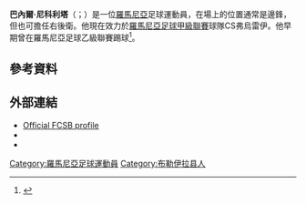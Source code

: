 {{short description|Romanian footballer}}
{{Use dmy dates|date=November 2020}}
{{Infobox football biography
| name = 巴內爾·尼科利塔 <br/>Bănel Nicoliță
| image = Banel Nicolita in Vointa Sibiu vs Steaua, 1-1, July 23, 2011.jpg
| image_size = 190px
| caption =
| fullname = <!-- if different -->
| birth_date = {{Birth date and age|1985|01|07|df=y}}
| birth_place = [[羅馬尼亞|羅馬尼亞]][[弗烏雷伊|弗烏雷伊]]
| height = 1.75m
| position = [[翼鋒|翼鋒]]、[[右後衛|右後衛]]、[[邊鋒|邊鋒]]
| currentclub =
| clubnumber = 
| youthyears1 = 1992–1993
| youthclubs1 = CS弗烏雷伊
| youthyears2 = 1993–2001
| youthclubs2 = [[達契亞烏尼雷亞布勒伊拉|達契亞烏尼雷亞布勒伊拉]]
| years1 = 2001–2004
| clubs1 = [[達契亞烏尼雷亞布勒伊拉|達契亞烏尼雷亞布勒伊拉]]
| caps1 = 75
| goals1 = 23
| years2 = 2004–2005
| clubs2 = [[蒂米什瓦拉足球俱樂部|蒂米什瓦拉]]
| caps2 = 15
| goals2 = 3
| years3 = 2005–2011
| clubs3 = [[CSA布加勒斯特星|CSA布加勒斯特星]]
| caps3 = 188
| goals3 = 23
| years4 = 2011–2014
| clubs4 = [[聖伊天體育會|聖伊天]]
| caps4 = 25
| goals4 = 3
| years5 = 2013–2014
| clubs5 = → [[南特足球俱乐部|南特]] (外借)
| caps5 = 17
| goals5 = 1
| years6 = 2015–2016
| clubs6 = [[康斯坦察維托足球俱樂部|康斯坦察維托]]
| caps6 = 37
| goals6 = 6
| years7 = 2016–2017
| clubs7 = [[CS弗烏雷伊|CS弗烏雷伊]]
| caps7 = 14
| goals7 = 10
| years8 = 2017
| clubs8 = [[特爾古穆列什足球俱樂部|特爾古穆列什]]
| caps8 = 19
| goals8 = 2
| years9 = 2017–2018
| clubs9 = [[阿波羅利馬素|阿波羅利馬素]]
| caps9 = 12
| goals9 = 1
| years10 = 2018–
| clubs10 = CS弗烏雷伊
| caps10 = 71
| goals10 = 45
| totalcaps = 
| totalgoals = 
| nationalyears1 = 2003
| nationalteam1 = [[羅馬尼亞19歲以下國家足球隊|羅馬尼亞U19]]
| nationalcaps1 = 5
| nationalgoals1 = 1
| nationalyears2 = 2004–2005
| nationalteam2 = [[羅馬尼亞21歲以下國家足球隊|羅馬尼亞U21]]
| nationalcaps2 = 13
| nationalgoals2 = 1
| nationalyears3 = 2005–2014
| nationalteam3 = [[羅馬尼亞國家足球隊|羅馬尼亞]]
| nationalcaps3 = 37
| nationalgoals3 = 1
| manageryears1 = 2018–
| managerclubs1 = CS弗烏雷伊
}}

'''巴內爾·尼科利塔'''（{{lang-ro|Bănel Nicoliță}}；{{bd|1985年|1月7日}}）是一位[[羅馬尼亞|羅馬尼亞]]足球運動員，在場上的位置通常是邊鋒，但也可擔任右後衛。他現在效力於[[羅馬尼亞足球甲級聯賽|羅馬尼亞足球甲級聯賽]]球隊CS弗烏雷伊。他早期曾在羅馬尼亞足球乙級聯賽踢球<ref>{{Cite web |url=http://www.ziare.com/braila/meciuri/ionel-iuga-banel-nicolita-o-sa-l-vrajeasca-pe-sarkozy-2439719 |title=Nicolita debut |access-date=2015-05-20 |archive-date=2017-06-08 |archive-url=https://web.archive.org/web/20170608144428/http://www.ziare.com/braila/meciuri/ionel-iuga-banel-nicolita-o-sa-l-vrajeasca-pe-sarkozy-2439719 |dead-url=no }}</ref>。

==參考資料==
{{Reflist}}

==外部連結==
* [http://www.steauafc.com/ro/jucator/47/ Official FCSB profile] {{Webarchive|url=https://web.archive.org/web/20110507041431/http://www.steauafc.com/ro/jucator/47/ |date=7 May 2011 }} {{in lang|ro}}
* {{RomanianSoccer|old_id=n/nicolita_banel}}
*{{Soccerway|banel-nicolita/4524}}

{{2008年歐洲足球錦標賽羅馬尼亞參賽名單}}

{{DEFAULTSORT: Nicoliță, Bănel}}
[[Category:羅馬尼亞足球運動員|Category:羅馬尼亞足球運動員]]
[[Category:布勒伊拉县人|Category:布勒伊拉县人]]